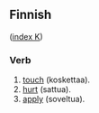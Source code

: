 ==Finnish==
([[Wiktionary:Finnish_index_k|index K]])

===Verb===

# [[touch]] (koskettaa).
# [[hurt]] (sattua).
# [[apply]] (soveltua).